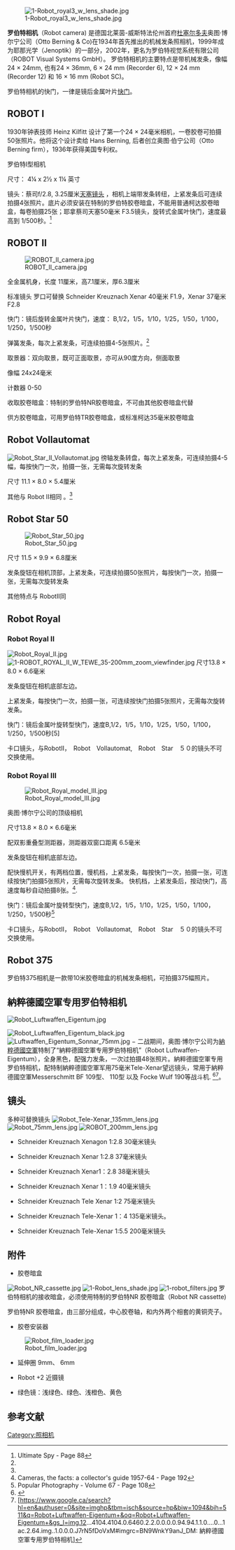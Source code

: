 {{Copy edit|time=2021-03-05T05:40:22+00:00}}
[[File:1-Robot_royal3_w_lens_shade.jpg|thumb]]

'''罗伯特相机'''（Robot camera) 是德国北莱茵-威斯特法伦州首府[[杜塞尔多夫|杜塞尔多夫]]奥图·博尔宁公司（Otto Berning & Co)在1934年首先推出的机械发条照相机，1999年成为耶那光学（Jenoptik）的一部分，2002年，更名为罗伯特视觉系统有限公司（ROBOT Visual Systems GmbH）。
罗伯特相机的主要特点是带机械发条，像幅24 × 24mm, 也有24 × 36mm, 6 × 24 mm (Recorder 6), 12 × 24 mm (Recorder 12) 和 16 × 16 mm (Robot SC)。

罗伯特相机的快门，一律是镜后金属叶片[[快门|快门]]。

==ROBOT I==
1930年钟表技师 Heinz Kilfitt 设计了第一个24 × 24毫米相机，一卷胶卷可拍摄50张照片。他将这个设计卖给 Hans Berning, 后者创立奥图·伯宁公司（Otto Berning firm），1936年获得美国专利权。




罗伯特I型相机

尺寸： 4¼ x 2½ x 1¼ 英寸

镜头：蔡司f/2.8, 3.25厘米[[天塞镜头|天塞镜头]] ，相机上端带发条转纽，上紧发条后可连续拍摄4张照片。底片必须安装在特制的罗伯特胶卷暗盒，不能用普通柯达胶卷暗盒，每卷拍摄25张；耶拿蔡司天塞50毫米 F3.5镜头，旋转式金属叶快门，速度最高到 1/500秒。<ref name="#1">Ultimate Spy - Page 88</ref>

==ROBOT II==
[[File:ROBOT_II_camera.jpg|thumb]]

全金属机身，长度 11厘米，高7.1厘米，厚6.3厘米

标准镜头 罗口可替换 Schneider Kreuznach Xenar 40毫米 F1.9，Xenar 37毫米 F2.8

快门：镜后旋转金属叶片快门，速度： B,1/2，1/5，1/10，1/25，1/50，1/100，1/250，1/500秒

弹簧发条，每次上紧发条，可连续拍摄4-5张照片。<ref name="#1"/>

取景器：双向取景，既可正面取景，亦可从90度方向，侧面取景

像幅  24x24毫米

计数器 0-50

收取胶卷暗盒：特制的罗伯特NR胶卷暗盒，不可由其他胶卷暗盒代替

供方胶卷暗盒，可用罗伯特TR胶卷暗盒，或标准柯达35毫米胶卷暗盒

==Robot Vollautomat==
[[File:Robot_Star_II_Vollautomat.jpg|thumb]]
徬轴发条转盘，每次上紧发条，可连续拍摄4-5幅，每按快门一次，拍摄一张，无需每次旋转发条

尺寸 11.1 × 8.0 × 5.4厘米

其他与 Robot II相同 。<ref name="#1"/>



==Robot Star 50==
[[File:Robot_Star_50.jpg|thumb]]

尺寸 11.5 × 9.9 × 6.8厘米

发条旋钮在相机顶部，上紧发条，可连续拍摄50张照片，每按快门一次，拍摄一张，无需每次旋转发条

其他特点与 RobotII同

==Robot Royal  ==

===Robot Royal II===
[[File:Robot_Royal_II.jpg|thumb]]
[[File:1-ROBOT_ROYAL_II_W_TEWE_35-200mm_zoom_viewfinder.jpg|thumb]]
尺寸13.8 × 8.0 × 6.6毫米



发条旋钮在相机底部左边。

上紧发条，每按快门一次，拍摄一张，可连续按快门拍摄5张照片，无需每次旋转发条。 

快门：镜后金属叶旋转型快门，速度B,1/2，1/5，1/10，1/25，1/50，1/100，1/250，1/500秒[5]

卡口镜头，与RobotII，　Robot　Vollautomat,　Robot　Star　５０的镜头不可交换使用。

===Robot Royal III===
[[File:Robot_Royal_model_III.jpg|thumb]]

奥图·博尔宁公司的顶级相机

尺寸13.8 × 8.0 × 6.6毫米

配双影重叠型测距器，测距器双窗口距离 6.5毫米

发条旋钮在相机底部左边。

配快慢机开关，有两档位置，慢机档，上紧发条，每按快门一次，拍摄一张，可连续按快门拍摄5张照片，无需每次旋转发条。 快机档，上紧发条后，按动快门，高速度每秒自动拍摄8张。<ref>Cameras, the facts: a collector's guide 1957-64 - Page 192</ref>.

快门：镜后金属叶旋转型快门，速度B,1/2，1/5，1/10，1/25，1/50，1/100，1/250，1/500秒<ref>Popular Photography - Volume 67 - Page 108</ref>

卡口镜头，与RobotII，　Robot　Vollautomat,　Robot　Star　５０的镜头不可交换使用。

==Robot 375==
罗伯特375相机是一款带10米胶卷暗盒的机械发条相机，可拍摄375幅照片。
==納粹德國空軍专用罗伯特相机==
 [[File:Robot_Luftwaffen_Eigentum.jpg|thumb]]  
[[File:Robot_Luftwaffen_Eigentum_black.jpg|thumb]]
[[File:Luftwaffen_Eigentum_Sonnar_75mm.jpg|thumb]]
− 二战期间，奥图·博尔宁公司为[[納粹德國空軍|納粹德國空軍]]特制了“納粹德國空軍专用罗伯特相机”（Robot Luftwaffen-Eigentum），全身黑色，配强力发条，一次过拍摄48张照片。納粹德國空軍专用罗伯特相机，配特制納粹德國空軍军用75毫米Tele-Xenar望远镜头，常用于納粹德國空軍Messerschmitt BF 109型、 110型 以及 Focke Wulf 190等战斗机. <ref>[http://robot-zeiss-kodak.blogspot.ca/2007/11/robot-ii.html     ]</ref><ref>[https://www.google.ca/search?hl=en&authuser=0&site=imghp&tbm=isch&source=hp&biw=1094&bih=511&q=Robot+Luftwaffen-Eigentum+&oq=Robot+Luftwaffen-Eigentum+&gs_l=img.12...4104.4104.0.6460.2.2.0.0.0.0.94.94.1.1.0....0...1ac.2.64.img..1.0.0.0.J7rN5fDoVxM#imgrc=BN9WnkY9anJ_DM: 納粹德國空軍专用罗伯特相机]</ref>。

==镜头==
多种可替换镜头
[[File:Robot_Tele-Xenar_135mm_lens.jpg|thumb]]
[[File:Robot_75mm_lens.jpg|thumb]]
[[File:ROBOT_200mm_lens.jpg|thumb]]

*Schneider  Kreuznach  Xenagon 1:2.8  30毫米镜头

*Schneider  Kreuznach Xenar 1:2.8  37毫米镜头

*Schneider  Kreuznach Xenar1：2.8   38毫米镜头


*Schneider  Kreuznach Xenar  1：1.9  40毫米镜头

*Schneider  Kreuznach Tele Xenar  1:2  75毫米镜头

*Schneider  Kreuznach Tele-Xenar  1：4  135毫米镜头。

*Schneider  Kreuznach  Tele-Xenar 1:5.5  200毫米镜头

==附件==

*胶卷暗盒
[[File:Robot_NR_cassette.jpg|thumb]]
[[File:1-Robot_lens_shade.jpg|thumb]]
[[File:1-robot_filters.jpg|thumb]]
罗伯特相机的接收暗盒，必须使用特制的罗伯特NR 胶卷暗盒（Robot NR cassette)

罗伯特NR 胶卷暗盒，由三部分组成，中心胶卷轴，和内外两个相套的黄铜壳子。

*胶卷安装器
[[File:Robot_film_loader.jpg|thumb]]

*延伸圈  9mm、 6mm

*Robot +2 近摄镜

*绿色镜：浅绿色、绿色、浅橙色、黄色

==参考文献==
<references/>

[[Category:照相机|Category:照相机]]